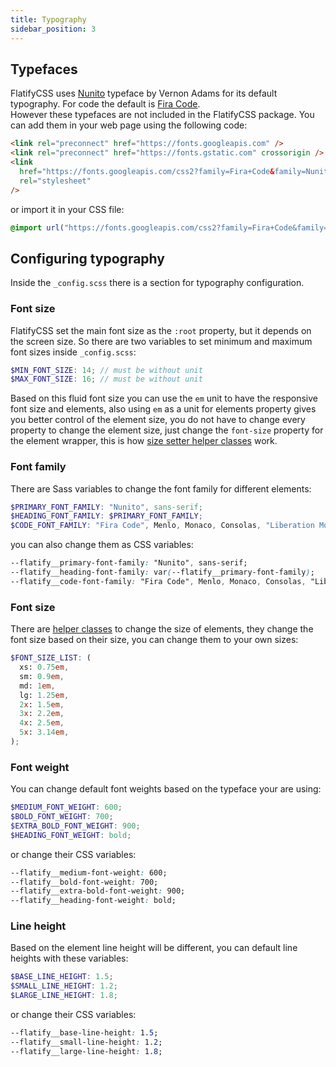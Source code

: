 ```yaml
---
title: Typography
sidebar_position: 3
---
```


## Typefaces

FlatifyCSS uses [Nunito](https://fonts.google.com/specimen/Nunito) typeface by Vernon Adams for its default typography. For code the default is [Fira Code](https://fonts.google.com/specimen/Fira+Code).  
However these typefaces are not included in the FlatifyCSS package.
You can add them in your web page using the following code:

```html title="index.html"
<link rel="preconnect" href="https://fonts.googleapis.com" />
<link rel="preconnect" href="https://fonts.gstatic.com" crossorigin />
<link
  href="https://fonts.googleapis.com/css2?family=Fira+Code&family=Nunito:wght@400;600;700&display=swap"
  rel="stylesheet"
/>
```

or import it in your CSS file:

```css title="style.css"
@import url("https://fonts.googleapis.com/css2?family=Fira+Code&family=Nunito:wght@400;600;700&display=swap");
```

## Configuring typography

Inside the `_config.scss` there is a section for typography configuration.

### Font size

FlatifyCSS set the main font size as the `:root` property, but it depends on the screen size. So there are two variables to set minimum and maximum font sizes inside `_config.scss`:

```scss title="_config.scss"
$MIN_FONT_SIZE: 14; // must be without unit
$MAX_FONT_SIZE: 16; // must be without unit
```

Based on this fluid font size you can use the `em` unit to have the responsive font size and elements, also using `em` as a unit for elements property gives you better control of the element size, you do not have to change every property to change the element size, just change the `font-size` property for the element wrapper, this is how [size setter helper classes](/docs/helpers/size-setters) work.

### Font family

There are Sass variables to change the font family for different elements:

```scss title="_config.scss"
$PRIMARY_FONT_FAMILY: "Nunito", sans-serif;
$HEADING_FONT_FAMILY: $PRIMARY_FONT_FAMILY;
$CODE_FONT_FAMILY: "Fira Code", Menlo, Monaco, Consolas, "Liberation Mono", "Courier New", monospace;
```

you can also change them as CSS variables:

```css title="style.css"
--flatify__primary-font-family: "Nunito", sans-serif;
--flatify__heading-font-family: var(--flatify__primary-font-family);
--flatify__code-font-family: "Fira Code", Menlo, Monaco, Consolas, "Liberation Mono", "Courier New", monospace;
```

### Font size

There are [helper classes](/docs/helpers/size-setters) to change the size of elements, they change the font size based on their size, you can change them to your own sizes:

```scss title="_config.scss"
$FONT_SIZE_LIST: (
  xs: 0.75em,
  sm: 0.9em,
  md: 1em,
  lg: 1.25em,
  2x: 1.5em,
  3x: 2.2em,
  4x: 2.5em,
  5x: 3.14em,
);
```

### Font weight

You can change default font weights based on the typeface your are using:

```scss title="_config.scss"
$MEDIUM_FONT_WEIGHT: 600;
$BOLD_FONT_WEIGHT: 700;
$EXTRA_BOLD_FONT_WEIGHT: 900;
$HEADING_FONT_WEIGHT: bold;
```

or change their CSS variables:

```css title="style.css"
--flatify__medium-font-weight: 600;
--flatify__bold-font-weight: 700;
--flatify__extra-bold-font-weight: 900;
--flatify__heading-font-weight: bold;
```

### Line height

Based on the element line height will be different, you can default line heights with these variables:

```scss title="_config.scss"
$BASE_LINE_HEIGHT: 1.5;
$SMALL_LINE_HEIGHT: 1.2;
$LARGE_LINE_HEIGHT: 1.8;
```

or change their CSS variables:

```css title="style.css"
--flatify__base-line-height: 1.5;
--flatify__small-line-height: 1.2;
--flatify__large-line-height: 1.8;
```
